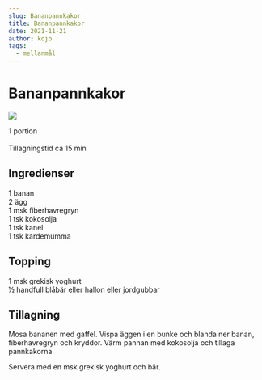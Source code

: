 ```yaml
---
slug: Bananpannkakor
title: Bananpannkakor
date: 2021-11-21
author: kojo
tags:
  - mellanmål
---
```


# Bananpannkakor

![](../images/76dbe98a-ce69-40c1-9a2f-ae6e638a4518.jpeg)



1 portion<br/><br/>
Tillagningstid ca 15 min

 ## Ingredienser

1 banan <br/>
2 ägg <br/>
1 msk fiberhavregryn <br/>
1 tsk kokosolja <br/>
1 tsk kanel <br/>
1 tsk kardemumma 

 ## Topping

1 msk grekisk yoghurt <br/>
½ handfull blåbär eller hallon eller jordgubbar

 ## Tillagning

Mosa bananen med gaffel. Vispa äggen i en bunke och blanda ner banan, fiberhavregryn och kryddor. Värm pannan med kokosolja och tillaga pannkakorna. 

Servera med en msk grekisk yoghurt och bär.
